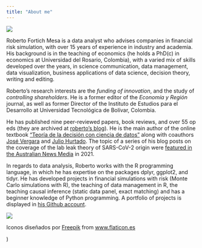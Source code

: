 ```yaml
---
title: "About me"
---
```


[![](curriculum-vitae.png#thumbnail)](http://enplatablanca.blogspot.com)


Roberto Fortich Mesa is a data analyst who advises companies in financial risk simulation, with over 15 years of experience in industry and academia.  His background is in the teaching of economics (he holds a PhD(c) in economics at Universidad del Rosario, Colombia), with a varied mix of skills developed over the years, in science communication, data management, data visualization, business applications of data science, decision theory, writing and editing. 

Roberto's research interests are the *funding of innovation*, and the study of *controlling shareholders*.  He is a former editor of the *Economía y Región* journal, as well as former Director of the Instituto de Estudios para el Desarrollo at Universidad Tecnológica de Bolívar, Colombia. 

He has published nine peer-reviewed papers, book reviews, and over 55 op eds (they are archived at [roberto's blog](https://enplatablanca.blogspot.com)). He is the main author of the online textbook ["Teoría de la decisión con ciencia de datos"](https://github.com/rfortich/textbook_teoria_decision_ciencia_datos/blob/main/decision_theory_textbook_fortich_etal_2021.pdf) along with coauthors [José Vergara](https://www.utb.edu.co/profesores/jose-julio-vergara-arrieta/) and [Julio Hurtado](https://www.utb.edu.co/profesores/julio-seferino-hurtado-marquez-2/). The topic of a series of his blog posts on the coverage of the lab leak theory of SARS-CoV-2 origin were [featured in the Australian News Media](https://www.cnet.com/features/wikipedia-is-at-war-over-the-coronavirus-lab-leak-theory/)  in 2021.

In regards to data analysis, Roberto works with the R programming language, in which he has expertise on the packages dplyr, ggplot2, and tidyr. He has developed projects in financial simulations with risk (Monte Carlo simulations with R), the teaching of data management in R, the teaching causal inference (static data panel, exact matching) and has a beginner knowledge of Python programming. A portfolio of projects is displayed in [his Github account](https://github.com/rfortich).

![](profile.jpg#big)

<div>Iconos diseñados por <a href="https://www.freepik.com" title="Freepik">Freepik</a> from <a href="https://www.flaticon.es/" title="Flaticon">www.flaticon.es</a></div>)